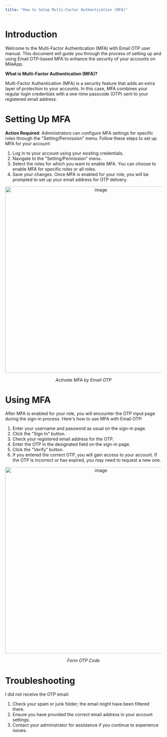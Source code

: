 ```yaml
---
title: "How to Setup Multi-Factor Authentication (MFA)"
---
```


# Introduction

Welcome to the Multi-Factor Authentication (MFA) with Email OTP user manual. This document will guide you through the process of setting up and using Email OTP-based MFA to enhance the security of your accounts on MileApp.

**What is Multi-Factor Authentication (MFA)?**

Multi-Factor Authentication (MFA) is a security feature that adds an extra layer of protection to your accounts. In this case, MFA combines your regular login credentials with a one-time passcode (OTP) sent to your registered email address.

# Setting Up MFA

**Action Required**: Administrators can configure MFA settings for specific roles through the "Setting/Permission" menu. Follow these steps to set up MFA for your account:

1. Log in to your account using your existing credentials.
2. Navigate to the "Setting/Permission" menu.
3. Select the roles for which you want to enable MFA. You can choose to enable MFA for specific roles or all roles.
4. Save your changes. Once MFA is enabled for your role, you will be prompted to set up your email address for OTP delivery.

<div align="center">
  <img src="https://t3837933.p.clickup-attachments.com/t3837933/f535e1ad-7010-4310-91a1-fb15c8003d44/image.png" alt="image" width="600" />
  <p><i>Activate MFA by Email OTP</i></p>
</div>

# Using MFA

After MFA is enabled for your role, you will encounter the OTP input page during the sign-in process. Here's how to use MFA with Email OTP:

1. Enter your username and password as usual on the sign-in page.
2. Click the "Sign In" button.
3. Check your registered email address for the OTP.
4. Enter the OTP in the designated field on the sign-in page.
5. Click the "Verify" button.
6. If you entered the correct OTP, you will gain access to your account. If the OTP is incorrect or has expired, you may need to request a new one.

<div align="center">
  <img src="https://t3837933.p.clickup-attachments.com/t3837933/f9f14f40-577b-4eb2-b82f-944faf59aec8/image.png" alt="image" width="600" />
<p><i>Form OTP Code</i></p>
</div>

# Troubleshooting

I did not receive the OTP email:

1. Check your spam or junk folder; the email might have been filtered there.
2. Ensure you have provided the correct email address in your account settings.
3. Contact your administrator for assistance if you continue to experience issues.